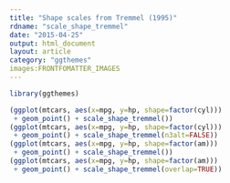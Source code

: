```yaml
---
title: "Shape scales from Tremmel (1995)"
rdname: "scale_shape_tremmel"
date: "2015-04-25"
output: html_document
layout: article
category: "ggthemes"
images:FRONTFOMATTER_IMAGES
---
```


```r
library(ggthemes)
```

```r
(ggplot(mtcars, aes(x=mpg, y=hp, shape=factor(cyl)))
 + geom_point() + scale_shape_tremmel())
(ggplot(mtcars, aes(x=mpg, y=hp, shape=factor(cyl)))
 + geom_point() + scale_shape_tremmel(n3alt=FALSE))
(ggplot(mtcars, aes(x=mpg, y=hp, shape=factor(am)))
 + geom_point() + scale_shape_tremmel())
(ggplot(mtcars, aes(x=mpg, y=hp, shape=factor(am)))
 + geom_point() + scale_shape_tremmel(overlap=TRUE))



```